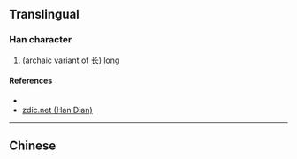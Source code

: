 {{character info/new}}
==Translingual==

===Han character===
{{Han char|rn=9|rad=人|as=03|sn=5|four=|canj=YMO|ids=⿱上人}}

# (archaic variant of [[长]]) [[long]]

====References====
* {{Han ref|kx=0094.051|dkj=00394|dj=0199.050|hdz=10111.040|uh=4EE7|ud=20199}}
* [http://www.zdic.net/zd/zi/ZdicE4ZdicBBZdicA7.htm zdic.net (Han Dian)]

----

==Chinese==
{{zh-see|長|v}}
